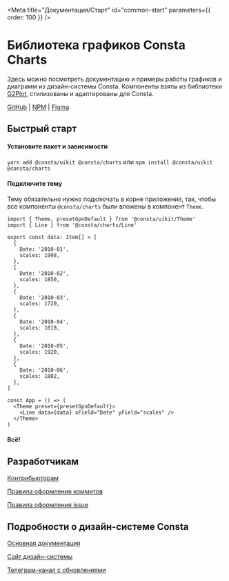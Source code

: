 
<Meta title="Документация/Старт" id="common-start" parameters={{ order: 100 }} />

# Библиотека графиков Consta Charts 

Здесь можно посмотреть документацию и примеры работы графиков и диаграмм из дизайн-системы Consta. Компоненты взяты из библиотеки
[G2Plot](https://g2plot.antv.vision/en), стилизованы и адаптированы для Consta.

[GitHub](https://github.com/consta-design-system/charts) |
[NPM](https://www.npmjs.com/package/@consta/charts) |
[Figma](https://www.figma.com/community/file/982611119114314434)


## Быстрый старт

#### Установите пакет и зависимости

`yarn add @consta/uikit @consta/charts` или `npm install @consta/uikit @consta/charts`

#### Подключите тему

Тему обязательно нужно подключать в корне приложения, так, чтобы все компоненты `@consta/charts` были вложены в компонент `Theme`.

```tsx
import { Theme, presetGpnDefault } from '@consta/uikit/Theme'
import { Line } from '@consta/charts/Line'

export const data: Item[] = [
  {
    Date: '2010-01',
    scales: 1998,
  },
  {
    Date: '2010-02',
    scales: 1850,
  },
  {
    Date: '2010-03',
    scales: 1720,
  },
  {
    Date: '2010-04',
    scales: 1818,
  },
  {
    Date: '2010-05',
    scales: 1920,
  },
  {
    Date: '2010-06',
    scales: 1802,
  },
]

const App = () => (
  <Theme preset={presetGpnDefault}>
    <Line data={data} xField="Date" yField="scales" />
  </Theme>
)
```

#### Всë!

## Разработчикам

[Контрибьюторам](https://consta-uikit.vercel.app/?path=/docs/common-develop-contributors--page)

[Правила оформления коммитов](https://consta-uikit.vercel.app/?path=/docs/common-develop-commits-style--page)

[Правила оформления issue](https://consta-uikit.vercel.app/?path=/docs/common-develop-issues--page)

## Подробности о дизайн-системе Consta

[Основная документация](https://consta-uikit.vercel.app/?path=/docs/common-about--page)

[Сайт дизайн-системы](https://consta.gazprom-neft.ru/)

[Телеграм-канал с обновлениями](https://t.me/consta_ui_releases)

